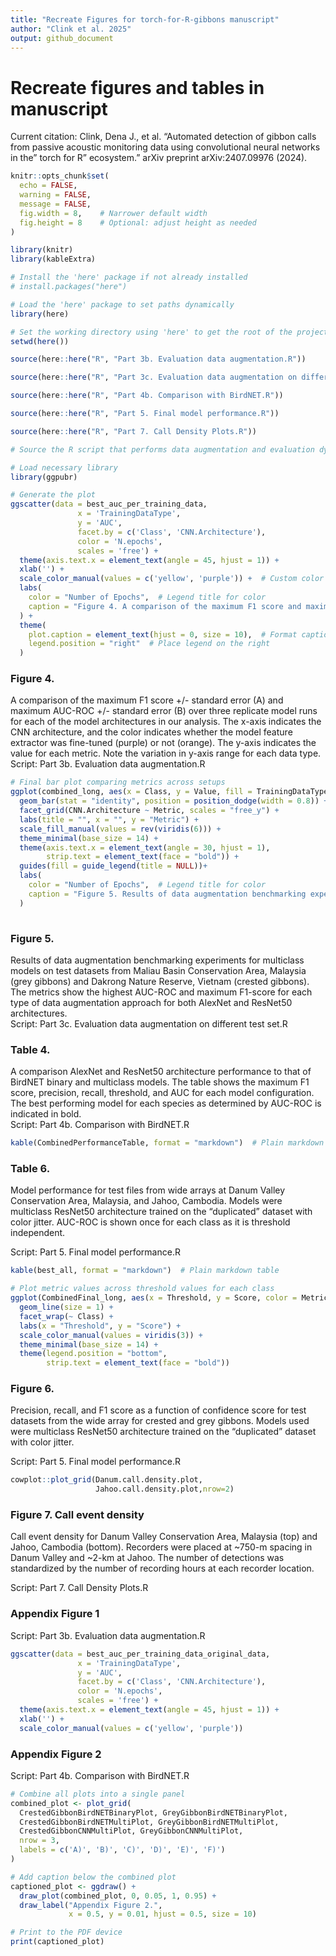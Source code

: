 ```yaml
---
title: "Recreate Figures for torch-for-R-gibbons manuscript"
author: "Clink et al. 2025"
output: github_document
---
```


# Recreate figures and tables in manuscript
Current citation: 
Clink, Dena J., et al. "Automated detection of gibbon calls from passive acoustic monitoring data using convolutional neural networks in the" torch for R" ecosystem." arXiv preprint arXiv:2407.09976 (2024).

```r

knitr::opts_chunk$set(
  echo = FALSE,
  warning = FALSE,
  message = FALSE,
  fig.width = 8,    # Narrower default width
  fig.height = 8    # Optional: adjust height as needed
)

library(knitr)
library(kableExtra)

# Install the 'here' package if not already installed
# install.packages("here")

# Load the 'here' package to set paths dynamically
library(here)

# Set the working directory using 'here' to get the root of the project
setwd(here())

source(here::here("R", "Part 3b. Evaluation data augmentation.R"))

source(here::here("R", "Part 3c. Evaluation data augmentation on different test set.R"))

source(here::here("R", "Part 4b. Comparison with BirdNET.R"))

source(here::here("R", "Part 5. Final model performance.R"))

source(here::here("R", "Part 7. Call Density Plots.R"))

```

```r

# Source the R script that performs data augmentation and evaluation dynamically

# Load necessary library
library(ggpubr)

# Generate the plot
ggscatter(data = best_auc_per_training_data,
               x = 'TrainingDataType', 
               y = 'AUC',
               facet.by = c('Class', 'CNN.Architecture'),
               color = 'N.epochs',
               scales = 'free') +
  theme(axis.text.x = element_text(angle = 45, hjust = 1)) +
  xlab('') +
  scale_color_manual(values = c('yellow', 'purple')) +  # Custom color scale
  labs(
    color = "Number of Epochs",  # Legend title for color
    caption = "Figure 4. A comparison of the maximum F1 score and maximum AUC-ROC."
  ) +
  theme(
    plot.caption = element_text(hjust = 0, size = 10),  # Format caption text
    legend.position = "right"  # Place legend on the right
  )

```
  
### Figure 4.
A comparison of the maximum F1 score +/- standard error (A) and maximum AUC-ROC +/- standard error (B) over three replicate model runs for each of the model architectures in our analysis. The x-axis indicates the CNN architecture, and the color indicates whether the model feature extractor was fine-tuned (purple) or not (orange). The y-axis indicates the value for each metric. Note the variation in y-axis range for each data type.   
Script: Part 3b. Evaluation data augmentation.R


```r

# Final bar plot comparing metrics across setups
ggplot(combined_long, aes(x = Class, y = Value, fill = TrainingDataType)) +
  geom_bar(stat = "identity", position = position_dodge(width = 0.8)) +
  facet_grid(CNN.Architecture ~ Metric, scales = "free_y") +
  labs(title = "", x = "", y = "Metric") +
  scale_fill_manual(values = rev(viridis(6))) +
  theme_minimal(base_size = 14) +
  theme(axis.text.x = element_text(angle = 30, hjust = 1),
        strip.text = element_text(face = "bold")) +
  guides(fill = guide_legend(title = NULL))+
  labs(
    color = "Number of Epochs",  # Legend title for color
    caption = "Figure 5. Results of data augmentation benchmarking experiments."
  ) 
  

```
  
### Figure 5.
Results of data augmentation benchmarking experiments for multiclass models on test datasets from Maliau Basin Conservation Area, Malaysia (grey gibbons) and Dakrong Nature Reserve, Vietnam (crested gibbons). The metrics show the highest AUC-ROC and maximum F1-score for each type of data augmentation approach for both AlexNet and ResNet50 architectures.   
Script: Part 3c. Evaluation data augmentation on different test set.R 

### Table 4.
A comparison AlexNet and ResNet50 architecture performance to that of BirdNET binary and multiclass models. The table shows the maximum F1 score, precision, recall, threshold, and AUC for each model configuration. The best performing model for each species as determined by AUC-ROC is indicated in bold.  
Script: Part 4b. Comparison with BirdNET.R
```r

kable(CombinedPerformanceTable, format = "markdown")  # Plain markdown table


```

### Table 6.
Model performance for test files from wide arrays at Danum Valley Conservation Area, Malaysia, and Jahoo, Cambodia. Models were multiclass ResNet50 architecture trained on the “duplicated” dataset with color jitter. AUC-ROC is shown once for each class as it is threshold independent.

Script: Part 5. Final model performance.R
```r

kable(best_all, format = "markdown")  # Plain markdown table


```


```r
# Plot metric values across threshold values for each class
ggplot(CombinedFinal_long, aes(x = Threshold, y = Score, color = Metric, linetype = Metric)) +
  geom_line(size = 1) +
  facet_wrap(~ Class) +
  labs(x = "Threshold", y = "Score") +
  scale_color_manual(values = viridis(3)) +
  theme_minimal(base_size = 14) +
  theme(legend.position = "bottom",
        strip.text = element_text(face = "bold"))
```
  
### Figure 6.
Precision, recall, and F1 score as a function of confidence score for test datasets from the wide array for crested and grey gibbons. Models used were multiclass ResNet50 architecture trained on the “duplicated” dataset with color jitter.  

Script: Part 5. Final model performance.R  

```r
cowplot::plot_grid(Danum.call.density.plot,
                   Jahoo.call.density.plot,nrow=2)
```

### Figure 7. Call event density 
Call event density for Danum Valley Conservation Area, Malaysia (top) and Jahoo, Cambodia (bottom). Recorders were placed at ~750-m spacing in Danum Valley and ~2-km at Jahoo. The number of detections was standardized by the number of recording hours at each recorder location.  

Script: Part 7. Call Density Plots.R

### Appendix Figure 1
Script: Part 3b. Evaluation data augmentation.R
```r
ggscatter(data = best_auc_per_training_data_original_data,
               x = 'TrainingDataType', 
               y = 'AUC',
               facet.by = c('Class', 'CNN.Architecture'),
               color = 'N.epochs',
               scales = 'free') +
  theme(axis.text.x = element_text(angle = 45, hjust = 1)) +
  xlab('') +
  scale_color_manual(values = c('yellow', 'purple'))
```

    
### Appendix Figure 2
Script: Part 4b. Comparison with BirdNET.R
```r
# Combine all plots into a single panel
combined_plot <- plot_grid(
  CrestedGibbonBirdNETBinaryPlot, GreyGibbonBirdNETBinaryPlot,
  CrestedGibbonBirdNETMultiPlot, GreyGibbonBirdNETMultiPlot,
  CrestedGibbonCNNMultiPlot, GreyGibbonCNNMultiPlot,
  nrow = 3,
  labels = c('A)', 'B)', 'C)', 'D)', 'E)', 'F)')
)

# Add caption below the combined plot
captioned_plot <- ggdraw() +
  draw_plot(combined_plot, 0, 0.05, 1, 0.95) +
  draw_label("Appendix Figure 2.",
             x = 0.5, y = 0.01, hjust = 0.5, size = 10)

# Print to the PDF device
print(captioned_plot)
```

